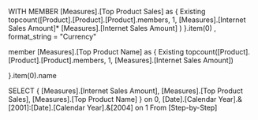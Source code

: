 WITH
MEMBER [Measures].[Top Product Sales]
as
{
Existing 
topcount([Product].[Product].[Product].members,
1,
[Measures].[Internet Sales Amount]*
[Measures].[Internet Sales Amount]
)
}.item(0)
,
format_string = "Currency"

member [Measures].[Top Product Name] as
{
Existing topcount([Product].[Product].[Product].members,
1,
[Measures].[Internet Sales Amount])

}.item(0).name


SELECT 
{
[Measures].[Internet Sales Amount],
 [Measures].[Top Product Sales],
 [Measures].[Top Product Name]
} on 0,
[Date].[Calendar Year].&[2001]:[Date].[Calendar Year].&[2004] on 1
From [Step-by-Step]

